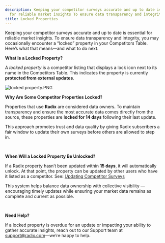 ```yaml
---
description: Keeping your competitor surveys accurate and up to date is essential
  for reliable market insights To ensure data transparency and integrity you may occasiona...
title: Locked Properties
---
```


Keeping your competitor surveys accurate and up to date is essential for reliable market insights. To ensure data transparency and integrity, you may occasionally encounter a “locked” property in your Competitors Table. Here’s what that means—and what to do next.

**What Is a Locked Property?**

A *locked property* is a competitor listing that displays a lock icon next to its name in the Competitors Table. This indicates the property is currently **protected from external updates**.

![locked property.PNG](/images/radix/0ef964249869e265fda15ab5760ff750cb653862.png) 

**Why Are Some Competitor Properties Locked?**

Properties that use **Radix** are considered data owners. To maintain transparency and ensure the most accurate data comes directly from the source, these properties are **locked for 14 days** following their last update.

This approach promotes trust and data quality by giving Radix subscribers a fair window to update their own surveys before others are allowed to step in.

 

**When Will a Locked Property Be Unlocked?**

If a Radix property hasn’t been updated within **15 days**, it will automatically unlock. At that point, the property can be updated by other users who have it listed as a competitor. See: [Updating Competitor Surveys](kb://article/zendesk:radix:37874525132941)

This system helps balance data ownership with collective visibility — encouraging timely updates while ensuring your market data remains as complete and current as possible.

 

**Need Help?**

If a locked property is overdue for an update or impacting your ability to gather accurate insights, reach out to our Support team at support@radix.com—we’re happy to help.